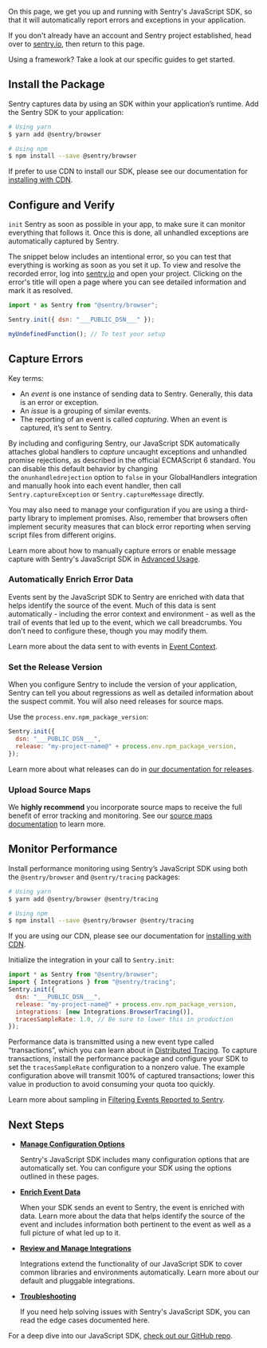 On this page, we get you up and running with Sentry's JavaScript SDK, so that it will automatically report errors and exceptions in your application.

<Note>
<markdown>

If you don't already have an account and Sentry project established, head over to [sentry.io](https://sentry.io/signup/), then return to this page.

</markdown>
</Note>

Using a framework? Take a look at our specific guides to get started.

<GuideGrid platform="javascript" />

## Install the Package

Sentry captures data by using an SDK within your application’s runtime. Add the Sentry SDK to your application:

```bash {tabTitle: ESM}
# Using yarn
$ yarn add @sentry/browser

# Using npm
$ npm install --save @sentry/browser
```

<Note>
<markdown>

If prefer to use CDN to install our SDK, please see our documentation for [installing with CDN](/platforms/javascript/installation/cdn).

</markdown>
</Note>

## Configure and Verify

`init` Sentry as soon as possible in your app, to make sure it can monitor everything that follows it. Once this is done, all unhandled exceptions are automatically captured by Sentry.

The snippet below includes an intentional error, so you can test that everything is working as soon as you set it up. To view and resolve the recorded error, log into [sentry.io](https://sentry.io) and open your project. Clicking on the error's title will open a page where you can see detailed information and mark it as resolved.

```javascript {tabTitle: ESM}
import * as Sentry from "@sentry/browser";

Sentry.init({ dsn: "___PUBLIC_DSN___" });

myUndefinedFunction(); // To test your setup
```

## Capture Errors

<Note>
<markdown>
Key terms:

- An _event_ is one instance of sending data to Sentry. Generally, this data is an error or exception.
- An _issue_ is a grouping of similar events.
- The reporting of an event is called _capturing_.
  When an event is captured, it’s sent to Sentry.

</markdown>
</Note>

By including and configuring Sentry, our JavaScript SDK automatically attaches global handlers to _capture_ uncaught exceptions and unhandled promise rejections, as described in the official ECMAScript 6 standard. You can disable this default behavior by changing the `onunhandledrejection` option to `false` in your GlobalHandlers integration and manually hook into each event handler, then call `Sentry.captureException` or `Sentry.captureMessage` directly.

You may also need to manage your configuration if you are using a third-party library to implement promises. Also, remember that browsers often implement security measures that can block error reporting when serving script files from different origins.

Learn more about how to manually capture errors or enable message capture with Sentry's JavaScript SDK in [Advanced Usage](/platforms/javascript/configuration/capture).

### Automatically Enrich Error Data

Events sent by the JavaScript SDK to Sentry are enriched with data that helps identify the source of the event. Much of this data is sent automatically - including the error context and environment - as well as the trail of events that led up to the event, which we call breadcrumbs. You don't need to configure these, though you may modify them.

Learn more about the data sent to with events in [Event Context](/platforms/javascript/enriching-error-data/additional-data/).

### Set the Release Version

When you configure Sentry to include the version of your application, Sentry can tell you about regressions as well as detailed information about the suspect commit. You will also need releases for source maps.

Use the `process.env.npm_package_version`:

```javascript
Sentry.init({
  dsn: "___PUBLIC_DSN___",
  release: "my-project-name@" + process.env.npm_package_version,
});
```

Learn more about what releases can do in [our documentation for releases](/product/releases/).

### Upload Source Maps

We **highly recommend** you incorporate source maps to receive the full benefit of error tracking and monitoring. See our [source maps documentation](/platforms/javascript/sourcemaps/) to learn more.

## Monitor Performance

Install performance monitoring using Sentry’s JavaScript SDK using both the `@sentry/browser` and `@sentry/tracing` packages:

```bash {tabTitle: ESM}
# Using yarn
$ yarn add @sentry/browser @sentry/tracing

# Using npm
$ npm install --save @sentry/browser @sentry/tracing
```

<Alert level="note" title="Note"><markdown>

If you are using our CDN, please see our documentation for [installing with CDN](/platforms/javascript/installation/install/).

</markdown></Alert>

Initialize the integration in your call to `Sentry.init`:

```javascript {tabTitle: ESM}
import * as Sentry from "@sentry/browser";
import { Integrations } from "@sentry/tracing";
Sentry.init({
  dsn: "___PUBLIC_DSN___",
  release: "my-project-name@" + process.env.npm_package_version,
  integrations: [new Integrations.BrowserTracing()],
  tracesSampleRate: 1.0, // Be sure to lower this in production
});
```

Performance data is transmitted using a new event type called “transactions”, which you can learn about in [Distributed Tracing](/product/performance/distributed-tracing/). To capture transactions, install the performance package and configure your SDK to set the `tracesSampleRate` configuration to a nonzero value. The example configuration above will transmit 100% of captured transactions; lower this value in production to avoid consuming your quota too quickly.

Learn more about sampling in [Filtering Events Reported to Sentry](/platforms/javascript/configuration/filtering).

## Next Steps

- **[Manage Configuration Options](./configuration/)**

  Sentry's JavaScript SDK includes many configuration options that are automatically set. You can configure your SDK using the options outlined in these pages.

- **[Enrich Event Data](./enriching-error-data/additional-data/)**

  When your SDK sends an event to Sentry, the event is enriched with data. Learn more about the data that helps identify the source of the event and includes information both pertinent to the event as well as a full picture of what led up to it.

- **[Review and Manage Integrations](./integrations/)**

  Integrations extend the functionality of our JavaScript SDK to cover common libraries and environments automatically. Learn more about our default and pluggable integrations.

- **[Troubleshooting](./troubleshooting/)**

  If you need help solving issues with Sentry's JavaScript SDK, you can read the edge cases documented here.

For a deep dive into our JavaScript SDK, [check out our GitHub repo](https://getsentry.github.io/sentry-javascript/).
